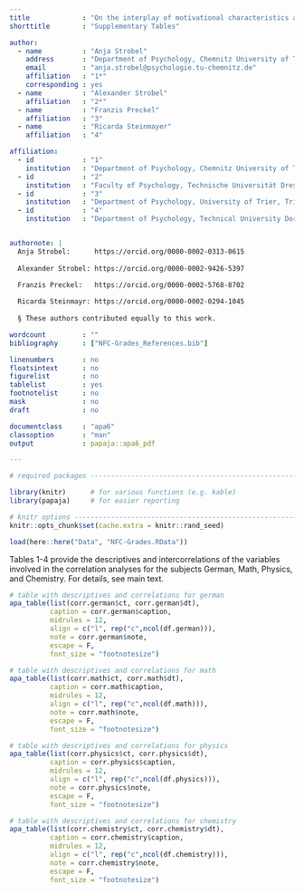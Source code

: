 ```yaml
---
title             : "On the interplay of motivational characteristics and academic achievement: The role of Need for Cognition\\newline Supplementary Tables"
shorttitle        : "Supplementary Tables"

author: 
  - name          : "Anja Strobel"
    address       : "Department of Psychology, Chemnitz University of Technology, 09120 Chemnitz, Germany"
    email         : "anja.strobel@psychologie.tu-chemnitz.de"
    affiliation   : "1*"
    corresponding : yes
  - name          : "Alexander Strobel"
    affiliation   : "2*"
  - name          : "Franzis Preckel"
    affiliation   : "3"
  - name          : "Ricarda Steinmayer"
    affiliation   : "4"

affiliation:
  - id            : "1"
    institution   : "Department of Psychology, Chemnitz University of Technology, Chemnitz, Germany"
  - id            : "2"
    institution   : "Faculty of Psychology, Technische Universität Dresden, Dresden, Germany"
  - id            : "3"
    institution   : "Department of Psychology, University of Trier, Trier, Germany"
  - id            : "4"
    institution   : "Department of Psychology, Technical University Dortmund, Dortmund, Germany"


authornote: |
  Anja Strobel:      https://orcid.org/0000-0002-0313-0615
  
  Alexander Strobel: https://orcid.org/0000-0002-9426-5397
  
  Franzis Preckel:   https://orcid.org/0000-0002-5768-8702

  Ricarda Steinmayr: https://orcid.org/0000-0002-0294-1045
  
  § These authors contributed equally to this work.

wordcount         : ""
bibliography      : ["NFC-Grades_References.bib"]

linenumbers       : no
floatsintext      : no
figurelist        : no
tablelist         : yes
footnotelist      : no
mask              : no
draft             : no

documentclass     : "apa6"
classoption       : "man"
output            : papaja::apa6_pdf

---
```


```r

# required packages -----------------------------------------------------------

library(knitr)      # for various functions (e.g. kable)
library(papaja)     # for easier reporting

# knitr options ---------------------------------------------------------------
knitr::opts_chunk$set(cache.extra = knitr::rand_seed)

```


```r

load(here::here("Data", "NFC-Grades.RData"))

```

Tables 1-4 provide the descriptives and intercorrelations of the variables involved in the correlation analyses for the subjects German, Math, Physics, and Chemistry. For details, see main text.

```r

# table with descriptives and correlations for german
apa_table(list(corr.german$ct, corr.german$dt),
          caption = corr.german$caption,
          midrules = 12,
          align = c("l", rep("c",ncol(df.german))),
          note = corr.german$note,
          escape = F,
          font_size = "footnotesize")
```

```r

# table with descriptives and correlations for math
apa_table(list(corr.math$ct, corr.math$dt),
          caption = corr.math$caption,
          midrules = 12,
          align = c("l", rep("c",ncol(df.math))),
          note = corr.math$note,
          escape = F,
          font_size = "footnotesize")
```


```r

# table with descriptives and correlations for physics
apa_table(list(corr.physics$ct, corr.physics$dt),
          caption = corr.physics$caption,
          midrules = 12,
          align = c("l", rep("c",ncol(df.physics))),
          note = corr.physics$note,
          escape = F,
          font_size = "footnotesize")
```


```r

# table with descriptives and correlations for chemistry
apa_table(list(corr.chemistry$ct, corr.chemistry$dt),
          caption = corr.chemistry$caption,
          midrules = 12,
          align = c("l", rep("c",ncol(df.chemistry))),
          note = corr.chemistry$note,
          escape = F,
          font_size = "footnotesize")
```



